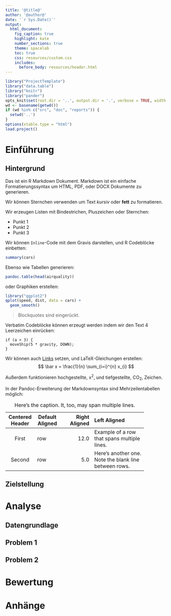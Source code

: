 ```yaml
---
title: '@title@'
author: '@author@'
date: '`r Sys.Date()`'
output:
  html_document:
    fig_caption: true
    highlight: kate
    number_sections: true
    theme: spacelab
    toc: true
    css: resources/custom.css
    includes:
      before_body: resources/header.html
---
```


```r
library("ProjectTemplate")
library("data.table")
library("knitr")
library("pander")
opts_knit$set(root.dir = '..', output.dir = '.', verbose = TRUE, width = 80)
wd <- basename(getwd())
if (wd %in% c("src", "doc", "reports")) {
  setwd('..')
}
options(xtable.type = "html")
load.project()
```

# Einführung

## Hintergrund

Das ist ein R Markdown Dokument. Markdown ist ein einfache
Formatierungssyntax um HTML, PDF, oder DOCX Dokumente
zu generieren.

Wir können Sternchen verwenden um Text *kursiv* oder **fett** 
zu formatieren.

Wir erzeugen Listen mit Bindestrichen, Pluszeichen oder Sternchen:

- Punkt 1
- Punkt 2
- Punkt 3

Wir können `Inline`-Code mit dem Gravis darstellen, und 
R Codeblöcke einbetten:
```r
summary(cars)
```

Ebenso wie Tabellen generieren:
```r
pandoc.table(head(airquality))
```

oder Graphiken erstellen:
```r
library("ggplot2")
qplot(speed, dist, data = cars) +
  geom_smooth()
```

> Blockquotes sind eingerückt.

Verbatim Codeblöcke können erzeugt werden indem wir den Text
4 Leerzeichen einrücken:

    if (a > 3) {
      moveShip(5 * gravity, DOWN);
    }


Wir können auch [Links](http://rmarkdown.rstudio.com/authoring_basics.html) setzen,
und LaTeX-Gleichungen erstellen:
$$
\bar x = \frac{1}{n} \sum_{i=i}^{n} x_{i}
$$


Außerdem funktionieren hochgestellte, x^2^, und tiefgestellte, CO~2~, Zeichen.

In der Pandoc-Erweiterung der Markdownsyntax sind Mehrzeilentabellen möglich:

-------------------------------------------------------------
 Centered   Default           Right Left
  Header    Aligned         Aligned Aligned
----------- ------- --------------- -------------------------
   First    row                12.0 Example of a row that
                                    spans multiple lines.

  Second    row                 5.0 Here's another one. Note
                                    the blank line between
                                    rows.
-------------------------------------------------------------

Table: Here's the caption. It, too, may span
multiple lines.

## Zielstellung

# Analyse

## Datengrundlage

## Problem 1

## Problem 2

# Bewertung

# Anhänge
